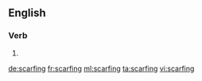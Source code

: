 ==English==

===Verb===
{{head|en}}

# {{present participle of|scarf}}

[[de:scarfing]]
[[fr:scarfing]]
[[ml:scarfing]]
[[ta:scarfing]]
[[vi:scarfing]]